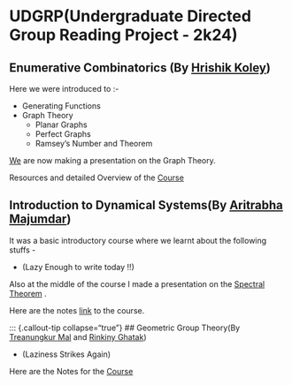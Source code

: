 # UDGRP(Undergraduate Directed Group Reading Project - 2k24)

::: {.callout-tip collapse="true"}
## Enumerative Combinatorics (By [Hrishik Koley](https://hrishik-koley.github.io))

Here we were introduced to :-

- Generating Functions 
- Graph Theory
  - Planar Graphs
  - Perfect Graphs 
  - Ramsey's Number and Theorem

[We]( ## "Aayushman Mallick, Arkaprovo Das, and I") are now making a presentation on the Graph Theory.

Resources and detailed Overview of the [Course](https://hrishik-koley.github.io/musings/enumerative_combinatorics/)
:::

::: {.callout-tip collapse="true"}
## Introduction to Dynamical Systems(By [Aritrabha Majumdar](https://paulpseudoman.github.io/))

It was a basic introductory course where we learnt about the following stuffs -

- (Lazy Enough to write today !!)

Also at the middle of the course I made a presentation on the [Spectral Theorem](https://drive.google.com/file/d/1bnqrIGg4x6yNU18mimoggvLsltV1oL1Q/view?usp=sharing) .

Here are the notes [link](https://paulpseudoman.github.io/DSnotes.pdf) to the course.
:::

::: {.callout-tip collapse="true"}
## Geometric Group Theory(By [Treanungkur Mal](https://maltreanungkur.github.io/web/) and [Rinkiny Ghatak]())

- (Laziness Strikes Again)

Here are the Notes for the [Course](https://maltreanungkur.github.io/web/)